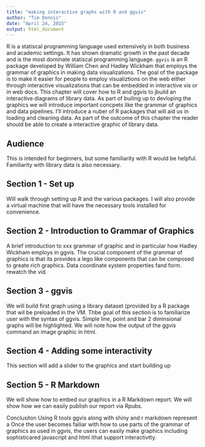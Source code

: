 ```yaml
---
title: "making interactive graphs with R and ggvis"
author: "Tim Dennis"
date: "April 24, 2015"
output: html_document
---
```



R is a statiscal programming language used extensively in both business and academic settings. It has shown dramatic growth in the past decade and is the most dominate statiscal programming language. `ggvis` is an R package developed by William Chen and Hadley Wickham that employs the grammar of graphics in making data visualizations.  The goal of the package is to make it easier for people to employ visualiztions on the web either through interactive visualizations that can be embedded in interactive vis or in web docs. This chapter will cover how to R and ggvis to jbuild an interactive diagrams of library data.  As part of builing up to devloping the graphics we will introduce important concpets like the grammar of graphics and data pipelines.  I'll introduce a nuber of R packages that will aid us in loading and cleaning data. As part of the outcome of this chapter the reader should be able to create a interactive graphic of library data. 

## Audience

This is intended for beginners, but some familiarity with R would be helpful. Familiarity with library data is also necessary. 

## Section 1 - Set up

Will walk through setting up R and the various packages.  I will also provide a virtual machine that will have the necessary tools installed for convenience. 

## Section 2 - Introduction to Grammar of Graphics

A brief introduction to xxx grammar of graphic and in particular how Hadley Wickham employs in ggvis. The crucial component of the grammar of graphics is that its provides a lego like components that can be composed to greate rich graphics.  Data coordinate system properties fand form. rewatch the vid.

## Section 3 - **ggvis**

We will build first graph using a library dataset (provided by a R package that wil be preloaded in the VM.  Thbe goal of this section is to familiarize user with the syntax of ggvis. Simple line, point and bar 2 diminsional graphs will be highlighted. We will note how the output of the ggvis command an image graphic in html. 

## Section 4 - Adding some interactivity 

This section will add a slider to the graphics and start building up 

## Section 5 - R Markdown

We will show how to embed our graphics in a R Markdown report.  We will show how we can easily publish our report via Rpubs. 

Conclusiton 
Using R tools ggvis along with shiny and r markdown represent a 
Once the user becomes failiar with how to use parts of the grammar of graphics as used in ggvis, the users can easily make graphics including sophisticared javascript and html ithat support interactivtty. 
